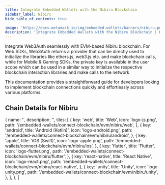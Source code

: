 ```yaml
---
title: Integrate Embedded Wallets with the Nibiru Blockchain
sidebar_label: Nibiru
hide_table_of_contents: true

image: 'https://docs.metamask.io/img/embedded-wallets/banners/nibiru.png'
description: 'Integrate Embedded Wallets with the Nibiru Blockchain | Embedded Wallets'
---
```



<SEO
  title="Integrate Embedded Wallets with the Nibiru Blockchain"
  description="Integrate Embedded Wallets with the Nibiru Blockchain | Embedded Wallets"
  image="https://docs.metamask.io/img/embedded-wallets/banners/nibiru.png"
  slug="/embedded-wallets/connect-blockchain/evm/nibiru"
/>

Integrate Web3Auth seamlessly with EVM-based Nibiru blockchain. For Web SDKs, Web3Auth returns a provider that can be directly used to initialize the libraries like ethers.js, web3.js etc. and make blockchain calls, while for Mobile & Gaming SDKs, the private key is available in the user scope which can be used in a similar way to initialize the respective blockchain interaction libraries and make calls to the network.

This documentation provides a straightforward guide for developers looking to implement blockchain connections quickly and effortlessly across various platforms.

## Chain Details for Nibiru

<ChainDetailsNibiru />

  {
    name: '',
    description: '',
    tiles: [
      {
        key: 'web',
        title: 'Web',
        icon: 'logo-js.png',
        path: '/embedded-wallets/connect-blockchain/evm/nibiru/web',
      },
      {
        key: 'android',
        title: 'Android (Kotlin)',
        icon: 'logo-android.png',
        path: '/embedded-wallets/connect-blockchain/evm/nibiru/android',
      },
      {
        key: 'apple',
        title: 'iOS (Swift)',
        icon: 'logo-apple.png',
        path: '/embedded-wallets/connect-blockchain/evm/nibiru/ios',
      },
      {
        key: 'flutter',
        title: 'Flutter',
        icon: 'logo-flutter.png',
        path: '/embedded-wallets/connect-blockchain/evm/nibiru/flutter',
      },
      {
        key: 'react-native',
        title: 'React Native',
        icon: 'logo-react.png',
        path: '/embedded-wallets/connect-blockchain/evm/nibiru/react-native',
      },
      {
        key: 'unity',
        title: 'Unity',
        icon: 'logo-unity.png',
        path: '/embedded-wallets/connect-blockchain/evm/nibiru/unity',
      },
    ],
  },
]

<Tiles tileGroups={Nibiru} />
